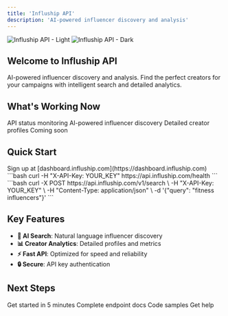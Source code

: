 ```yaml
---
title: 'Influship API'
description: 'AI-powered influencer discovery and analysis'
---
```


<img
  className='block dark:hidden'
  src='/images/hero-light.png'
  alt='Influship API - Light'
/>
<img
  className='hidden dark:block'
  src='/images/hero-dark.png'
  alt='Influship API - Dark'
/>

## Welcome to Influship API

AI-powered influencer discovery and analysis. Find the perfect creators for your campaigns with intelligent search and detailed analytics.

## What's Working Now

<CardGroup cols={2}>
<Card title="✅ Health Check" icon="check">
  API status monitoring
</Card>

<Card title='✅ Creator Search' icon='search'>
  AI-powered influencer discovery
</Card>

<Card title='✅ Creator Details' icon='user'>
  Detailed creator profiles
</Card>

<Card title="⚠️ Content Analysis" icon="clock">
  Coming soon
</Card>
</CardGroup>

## Quick Start

<Steps>
<Step title="Get API key">
  Sign up at [dashboard.influship.com](https://dashboard.influship.com)
</Step>

<Step title='Test API'>
  ```bash curl -H "X-API-Key: YOUR_KEY" https://api.influship.com/health ```
</Step>

<Step title="Search creators">
  ```bash
  curl -X POST https://api.influship.com/v1/search \
    -H "X-API-Key: YOUR_KEY" \
    -H "Content-Type: application/json" \
    -d '{"query": "fitness influencers"}'
  ```
</Step>
</Steps>

## Key Features

- **🎯 AI Search**: Natural language influencer discovery
- **📊 Creator Analytics**: Detailed profiles and metrics
- **⚡ Fast API**: Optimized for speed and reliability
- **🔒 Secure**: API key authentication

## Next Steps

<CardGroup cols={2}>
<Card title="Quickstart" icon="rocket" href="/quickstart">
  Get started in 5 minutes
</Card>

<Card title='API Reference' icon='book' href='/api-reference'>
  Complete endpoint docs
</Card>

<Card title='Examples' icon='code' href='/examples'>
  Code samples
</Card>

<Card title="Support" icon="envelope" href="mailto:support@influship.com">
  Get help
</Card>
</CardGroup>
